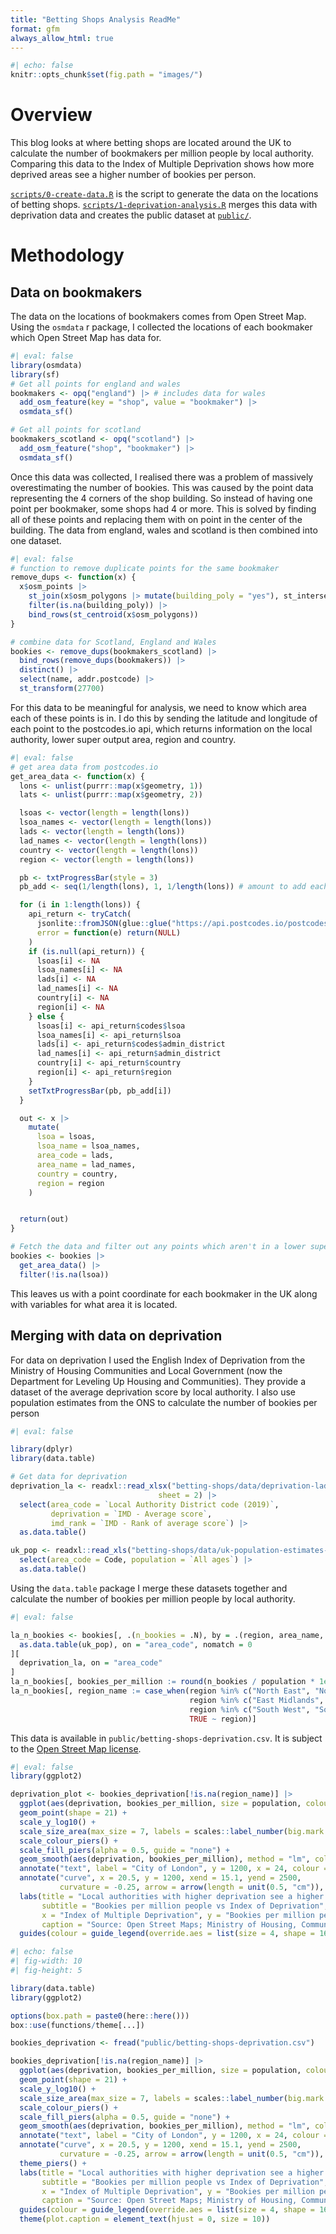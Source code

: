 ```yaml
---
title: "Betting Shops Analysis ReadMe"
format: gfm
always_allow_html: true
---
```

```r
#| echo: false
knitr::opts_chunk$set(fig.path = "images/")
```

# Overview
This blog looks at where betting shops are located around the UK to calculate the number of bookmakers per million people by local authority. Comparing this data to the Index of Multiple Deprivation shows how more deprived areas see a higher number of bookies per person.

[`scripts/0-create-data.R`](https://github.com/piersyork/blog-analysis/tree/master/betting-shops/scripts/0-create-data.R) is the script to generate the data on the locations of betting shops. [`scripts/1-deprivation-analysis.R`](https://github.com/piersyork/blog-analysis/tree/master/betting-shops/scripts/1-deprivation-analysis.R) merges this data with deprivation data and creates the public dataset at [`public/`](https://github.com/piersyork/blog-analysis/tree/master/betting-shops/public).

# Methodology
## Data on bookmakers
The data on the locations of bookmakers comes from Open Street Map. Using the `osmdata` r package, I collected the locations of each bookmaker which Open Street Map has data for.
```r
#| eval: false
library(osmdata)
library(sf)
# Get all points for england and wales
bookmakers <- opq("england") |> # includes data for wales
  add_osm_feature(key = "shop", value = "bookmaker") |>
  osmdata_sf()

# Get all points for scotland
bookmakers_scotland <- opq("scotland") |>
  add_osm_feature("shop", "bookmaker") |>
  osmdata_sf()
```

Once this data was collected, I realised there was a problem of massively overestimating the number of bookies. This was caused by the point data representing the 4 corners of the shop building. So instead of having one point per bookmaker, some shops had 4 or more. This is solved by finding all of these points and replacing them with on point in the center of the building. The data from england, wales and scotland is then combined into one dataset.

```r
#| eval: false
# function to remove duplicate points for the same bookmaker
remove_dups <- function(x) {
  x$osm_points |>
    st_join(x$osm_polygons |> mutate(building_poly = "yes"), st_intersects) |>
    filter(is.na(building_poly)) |>
    bind_rows(st_centroid(x$osm_polygons))
}

# combine data for Scotland, England and Wales
bookies <- remove_dups(bookmakers_scotland) |>
  bind_rows(remove_dups(bookmakers)) |>
  distinct() |>
  select(name, addr.postcode) |>
  st_transform(27700)
```

For this data to be meaningful for analysis, we need to know which area each of these points is in. I do this by sending the latitude and longitude of each point to the postcodes.io api, which returns information on the local authority, lower super output area, region and country.

```r
#| eval: false
# get area data from postcodes.io
get_area_data <- function(x) {
  lons <- unlist(purrr::map(x$geometry, 1))
  lats <- unlist(purrr::map(x$geometry, 2))

  lsoas <- vector(length = length(lons))
  lsoa_names <- vector(length = length(lons))
  lads <- vector(length = length(lons))
  lad_names <- vector(length = length(lons))
  country <- vector(length = length(lons))
  region <- vector(length = length(lons))

  pb <- txtProgressBar(style = 3)
  pb_add <- seq(1/length(lons), 1, 1/length(lons)) # amount to add each loop

  for (i in 1:length(lons)) {
    api_return <- tryCatch(
      jsonlite::fromJSON(glue::glue("https://api.postcodes.io/postcodes?lon={lons[i]}&lat={lats[i]}&limit=1"))$result,
      error = function(e) return(NULL)
    )
    if (is.null(api_return)) {
      lsoas[i] <- NA
      lsoa_names[i] <- NA
      lads[i] <- NA
      lad_names[i] <- NA
      country[i] <- NA
      region[i] <- NA
    } else {
      lsoas[i] <- api_return$codes$lsoa
      lsoa_names[i] <- api_return$lsoa
      lads[i] <- api_return$codes$admin_district
      lad_names[i] <- api_return$admin_district
      country[i] <- api_return$country
      region[i] <- api_return$region
    }
    setTxtProgressBar(pb, pb_add[i])
  }

  out <- x |>
    mutate(
      lsoa = lsoas,
      lsoa_name = lsoa_names,
      area_code = lads,
      area_name = lad_names,
      country = country,
      region = region
    )


  return(out)
}

# Fetch the data and filter out any points which aren't in a lower super output area
bookies <- bookies |>
  get_area_data() |>
  filter(!is.na(lsoa))
```

This leaves us with a point coordinate for each bookmaker in the UK along with variables for what area it is located.

## Merging with data on deprivation
For data on deprivation I used the English Index of Deprivation from the Ministry of Housing Communities and Local Government (now the Department for Leveling Up Housing and Communities). They provide a dataset of the average deprivation score by local authority. I also use population estimates from the ONS to calculate the number of bookies per person
```r
#| eval: false

library(dplyr)
library(data.table)

# Get data for deprivation
deprivation_la <- readxl::read_xlsx("betting-shops/data/deprivation-lad.xlsx",
                                 sheet = 2) |>
  select(area_code = `Local Authority District code (2019)`,
         deprivation = `IMD - Average score`,
         imd_rank = `IMD - Rank of average score`) |>
  as.data.table()

uk_pop <- readxl::read_xls("betting-shops/data/uk-population-estimates-mid-2020.xls", sheet = 7, range = "A8:D426") |>
  select(area_code = Code, population = `All ages`) |>
  as.data.table()
```

Using the `data.table` package I merge these datasets together and calculate the number of bookies per million people by local authority.

```r
#| eval: false

la_n_bookies <- bookies[, .(n_bookies = .N), by = .(region, area_name, area_code)][
  as.data.table(uk_pop), on = "area_code", nomatch = 0
][
  deprivation_la, on = "area_code"
]
la_n_bookies[, bookies_per_million := round(n_bookies / population * 1e6, 3)]
la_n_bookies[, region_name := case_when(region %in% c("North East", "North West", "Yorkshire and The Humber") ~ "North",
                                        region %in% c("East Midlands", "West Midlands", "East of England") ~ "Midlands and East",
                                        region %in% c("South West", "South East") ~ "South",
                                        TRUE ~ region)]
```

This data is available in `public/betting-shops-deprivation.csv`. It is subject to the [Open Street Map license](https://www.openstreetmap.org/copyright).

```r
#| eval: false
library(ggplot2)

deprivation_plot <- bookies_deprivation[!is.na(region_name)] |>
  ggplot(aes(deprivation, bookies_per_million, size = population, colour = region_name, fill = region_name)) +
  geom_point(shape = 21) +
  scale_y_log10() +
  scale_size_area(max_size = 7, labels = scales::label_number(big.mark = ",")) +
  scale_colour_piers() +
  scale_fill_piers(alpha = 0.5, guide = "none") +
  geom_smooth(aes(deprivation, bookies_per_million), method = "lm", colour = "#044a6b", inherit.aes = FALSE) +
  annotate("text", label = "City of London", y = 1200, x = 24, colour = "#393A76") +
  annotate("curve", x = 20.5, y = 1200, xend = 15.1, yend = 2500,
           curvature = -0.25, arrow = arrow(length = unit(0.5, "cm")), colour = "#393A76") +
  labs(title = "Local authorities with higher deprivation see a higher number of \nbookies per person",
       subtitle = "Bookies per million people vs Index of Deprivation",
       x = "Index of Multiple Deprivation", y = "Bookies per million people", colour = "Region", size = "Population",
       caption = "Source: Open Street Maps; Ministry of Housing, Communties and Local Government") +
  guides(colour = guide_legend(override.aes = list(size = 4, shape = 16, alpha = 0.5)))
```

```r
#| echo: false
#| fig-width: 10
#| fig-height: 5

library(data.table)
library(ggplot2)

options(box.path = paste0(here::here()))
box::use(functions/theme[...])

bookies_deprivation <- fread("public/betting-shops-deprivation.csv")

bookies_deprivation[!is.na(region_name)] |>
  ggplot(aes(deprivation, bookies_per_million, size = population, colour = region_name, fill = region_name)) +
  geom_point(shape = 21) +
  scale_y_log10() +
  scale_size_area(max_size = 7, labels = scales::label_number(big.mark = ",")) +
  scale_colour_piers() +
  scale_fill_piers(alpha = 0.5, guide = "none") +
  geom_smooth(aes(deprivation, bookies_per_million), method = "lm", colour = "#044a6b", inherit.aes = FALSE) +
  annotate("text", label = "City of London", y = 1200, x = 24, colour = "#393A76") +
  annotate("curve", x = 20.5, y = 1200, xend = 15.1, yend = 2500,
           curvature = -0.25, arrow = arrow(length = unit(0.5, "cm")), colour = "#393A76") +
  theme_piers() +
  labs(title = "Local authorities with higher deprivation see a higher \nnumber of bookies per person",
       subtitle = "Bookies per million people vs Index of Deprivation",
       x = "Index of Multiple Deprivation", y = "Bookies per million people", colour = "Region", size = "Population",
       caption = "Source: Open Street Maps; Ministry of Housing, Communties and Local Government") +
  guides(colour = guide_legend(override.aes = list(size = 4, shape = 16, alpha = 0.5))) +
  theme(plot.caption = element_text(hjust = 0, size = 10))
```

